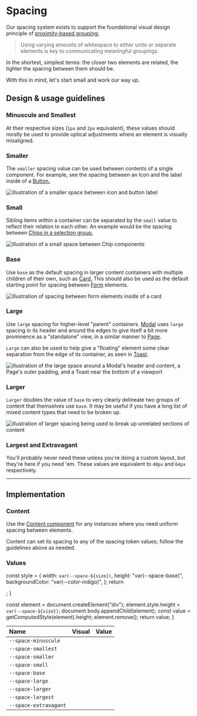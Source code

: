 
<Meta title="Design/Spacing" />

# Spacing

Our spacing system exists to support the foundational visual design principle of
[proximity-based grouping:](https://www.nngroup.com/articles/gestalt-proximity/)

> Using varying amounts of whitespace to either unite or separate elements is
> key to communicating meaningful groupings.

In the shortest, simplest terms: the closer two elements are related, the
tighter the spacing between them should be.

With this in mind, let's start small and work our way up.

## Design & usage guidelines

### Minuscule and Smallest

At their respective sizes (`1px` and `2px` equivalent), these values should
mostly be used to provide optical adjustments where an element is visually
misaligned.

### Smaller

The `smaller` spacing value can be used between contents of a single component.
For example, see the spacing between an Icon and the label inside of a
[Button.](../?path=/docs/components-actions-button--docs#icons)

![illustration of a smaller space between icon and button label](https://user-images.githubusercontent.com/39704901/143141489-679fa61b-5497-4e81-bfe0-b5f463673e4b.png)

### Small

Sibling items within a container can be separated by the `small` value to
reflect their relation to each other. An example would be the spacing between
[Chips in a selection group.](../?path=/docs/components-selections-chips--docs#single-select)

![illustration of a small space between Chip components](https://user-images.githubusercontent.com/39704901/143141613-193ceeb2-b393-44ab-a5e8-21d2f88c67c4.png)

### Base

Use `base` as the default spacing in larger content containers with multiple
children of their own, such as [Card.](/components/Card) This should also be
used as the default starting point for spacing between [Form](/components/Form)
elements.

![illustration of spacing between form elements inside of a card](https://user-images.githubusercontent.com/39704901/143141662-0f20eec4-8b27-44fe-96f5-1bf1c4d567aa.png)

### Large

Use `large` spacing for higher-level "parent" containers.
[Modal](/components/Modal) uses `large` spacing in its header and around the
edges to give itself a bit more prominence as a "standalone" view, in a similar
manner to [Page](/components/Page).

`Large` can also be used to help give a "floating" element some clear separation
from the edge of its container, as seen in [Toast](/components/Toast).

![illustration of the large space around a Modal's header and content, a Page's outer padding, and a Toast near the bottom of a viewport](https://user-images.githubusercontent.com/39704901/143152557-8fca3292-dc07-4f9b-a33b-f4d4603c9dd2.png)

### Larger

`Larger` doubles the value of `base` to very clearly delineate two groups of
content that themselves use `base`. It may be useful if you have a long list of
mixed content types that need to be broken up.

![illustration of larger spacing being used to break up unrelated sections of content](https://user-images.githubusercontent.com/39704901/143141846-43606573-1383-4ad2-9d95-46611488cbae.png)

### Largest and Extravagant

You'll probably never need these unless you're doing a custom layout, but
they're here if you need 'em. These values are equivalent to `48px` and `64px`
respectively.

---

## Implementation

### Content

Use the [Content component](/components/Content) for any instances where you
need uniform spacing between elements.

Content can set its spacing to any of the spacing token values; follow the
guidelines above as needed.

### Values

  const style = {
    width: `var(--space-${size})`,
    height: "var(--space-base)",
    backgroundColor: "var(--color-indigo)",
  };
  return <div style={style} />;
}

  const element = document.createElement("div");
  element.style.height = `var(--space-${size})`;
  document.body.appendChild(element);
  const value = getComputedStyle(element).height;
  element.remove();
  return value;
}

| Name                  | Visual                       | Value                       |
| :-------------------- | :--------------------------- | :-------------------------- |
| `--space-minuscule`   | <Example of="minuscule" />   | <Height of="minuscule" />   |
| `--space-smallest`    | <Example of="smallest" />    | <Height of="smallest" />    |
| `--space-smaller`     | <Example of="smaller" />     | <Height of="smaller" />     |
| `--space-small`       | <Example of="small" />       | <Height of="small" />       |
| `--space-base`        | <Example of="base" />        | <Height of="base" />        |
| `--space-large`       | <Example of="large" />       | <Height of="large" />       |
| `--space-larger`      | <Example of="larger" />      | <Height of="larger" />      |
| `--space-largest`     | <Example of="largest" />     | <Height of="largest" />     |
| `--space-extravagant` | <Example of="extravagant" /> | <Height of="extravagant" /> |
